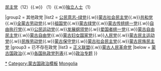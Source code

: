 {{Navbox
|name = 蒙古国政党
|title = {{MNG}}[[蒙古国政党|政党]]
|style = text-align: left; font-size: 90%;
|state = expanded

|group1 = [[国家大呼拉尔]]（76）
|list1 = [[蒙古人民党]]（62）{{.w}}[[民主党 (蒙古国)|民主党]]（12）{{.w}} {{le|正确人选民联盟|Right Person Electorate Coalition}}（1）{{.w}}[[独立人士]]（1）

|group2 = 其他政党
|list2 = [[公民意志-绿党]]{{.w}}[[蒙古社会民主党 (2004年成立)|蒙古社会民主党]]{{.w}}[[共和党 (蒙古国)|共和党]]{{.w}}[[全蒙古劳动党]]{{.w}}[[祖国党 (蒙古国)|祖国党]]{{.w}}[[蒙古绿党]]{{.w}}[[蒙古传统统一党]]{{.w}}[[自由执行党]]{{.w}}[[公民运动党 (蒙古国)|公民运动党]]{{.w}}[[发展纲领党 (蒙古国)|发展纲领党]]{{.w}}[[爱国者统一党]]{{.w}}[[蒙古自由民主党]]{{.w}}[[蒙古自由党]]{{.w}}[[蒙古妇女国家党]]{{.w}}[[人民党 (蒙古国)|人民党]]{{.w}}[[蒙古民主运动党]]{{.w}}[[民族劳动党 (蒙古国)|民族劳动党]]{{.w}}[[蒙古保守党]]{{.w}}[[蒙古社会民主党|蒙古社会民主党]]{{.w}}[[蒙古民族民主党]]
|group3 = 已不存在政党
|list3 = [[正义联盟 (蒙古国)|正义联盟]]{{.w}}[[蒙古人民革命党 (2010年)|蒙古人民革命党]]
|below = [[蒙古国政治]]{{.w}}[[各国执政党列表]]{{.w}}[[Portal:政治|政治专题]]
}}<noinclude>

[[Category:蒙古国政党|*]]
[[Category:蒙古国政治模板]]
[[Category:各国政党导航模板|Mongolia]]
</noinclude>